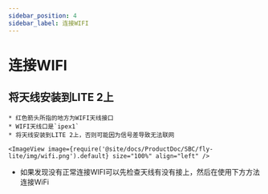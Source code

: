 ```yaml
---
sidebar_position: 4
sidebar_label: 连接WIFI
---
```



# 连接WIFI

## 将天线安装到LITE 2上

    * 红色箭头所指的地方为WIFI天线接口
    * WIFI天线口是`ipex1`
    * 将天线安装到LITE 2上，否则可能因为信号差导致无法联网

    <ImageView image={require('@site/docs/ProductDoc/SBC/fly-lite/img/wifi.png').default} size="100%" align="left" />  

* 如果发现没有正常连接WIFI可以先检查天线有没有接上，然后在使用下方方法连接WiFi

<WIFI />
